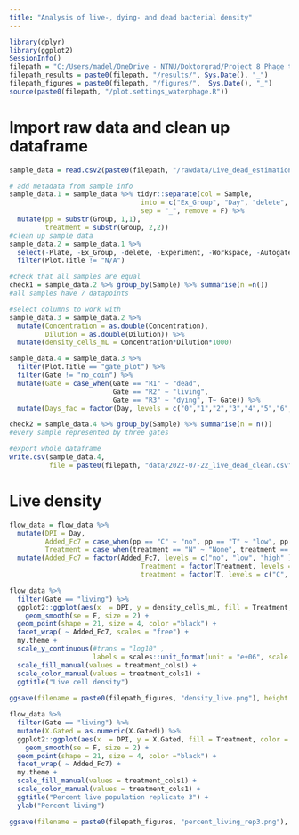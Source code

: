 ---
title: "Analysis of live-, dying- and dead bacterial density"
---

```{r, message=F, echo=F}
library(dplyr)
library(ggplot2)
SessionInfo()
filepath = "C:/Users/madel/OneDrive - NTNU/Doktorgrad/Project 8 Phage therapy and AB in semi-cont/R-analysis/GitHubScripts"
filepath_results = paste0(filepath, "/results/", Sys.Date(), "_")
filepath_figures = paste0(filepath, "/figures/",  Sys.Date(), "_")
source(paste0(filepath, "/plot.settings_waterphage.R"))
```

# Import raw data and clean up dataframe
```{r}
sample_data = read.csv2(paste0(filepath, "/rawdata/Live_dead_estimation_2022-07-22.csv"), sep = ",")
```

```{r}
# add metadata from sample info 
sample_data.1 = sample_data %>% tidyr::separate(col = Sample,
                                 into = c("Ex_Group", "Day", "delete", "Dilution"), 
                                 sep = "_", remove = F) %>% 
  mutate(pp = substr(Group, 1,1), 
         treatment = substr(Group, 2,2))
#clean up sample data
sample_data.2 = sample_data.1 %>% 
  select(-Plate, -Ex_Group, -delete, -Experiment, -Workspace, -Autogate.Status, -Compensation.Source) %>% 
  filter(Plot.Title != "N/A")

#check that all samples are equal 
check1 = sample_data.2 %>% group_by(Sample) %>% summarise(n =n())
#all samples have 7 datapoints
```

```{r}
#select columns to work with 
sample_data.3 = sample_data.2 %>% 
  mutate(Concentration = as.double(Concentration), 
         Dilution = as.double(Dilution)) %>% 
  mutate(density_cells_mL = Concentration*Dilution*1000)

sample_data.4 = sample_data.3 %>% 
  filter(Plot.Title == "gate_plot") %>%
  filter(Gate != "no_coin") %>% 
  mutate(Gate = case_when(Gate == "R1" ~ "dead", 
                          Gate == "R2" ~ "living", 
                          Gate == "R3" ~ "dying", T~ Gate)) %>%
  mutate(Days_fac = factor(Day, levels = c("0","1","2","3","4","5","6","7")))

check2 = sample_data.4 %>% group_by(Sample) %>% summarise(n = n()) 
#every sample represented by three gates
```

```{r}
#export whole dataframe
write.csv(sample_data.4, 
          file = paste0(filepath, "data/2022-07-22_live_dead_clean.csv"))
```

# Live density 
```{r}
flow_data = flow_data %>% 
  mutate(DPI = Day, 
         Added_Fc7 = case_when(pp == "C" ~ "no", pp == "T" ~ "low", pp == "H" ~ "high"), 
         Treatment = case_when(treatment == "N" ~ "None", treatment == "P" ~ "Phage", treatment == "A" ~ "AB") ) %>% 
  mutate(Added_Fc7 = factor(Added_Fc7, levels = c("no", "low", "high" )), 
                                 Treatment = factor(Treatment, levels = c("None", "Phage", "AB")) , 
                                 treatment = factor(T, levels = c("C", "P", "A")) )  
```


```{r}
flow_data %>%
  filter(Gate == "living") %>% 
  ggplot2::ggplot(aes(x  = DPI, y = density_cells_mL, fill = Treatment, color = Treatment)) + 
    geom_smooth(se = F, size = 2) + 
  geom_point(shape = 21, size = 4, color ="black") + 
  facet_wrap( ~ Added_Fc7, scales = "free") + 
  my.theme + 
  scale_y_continuous(#trans = "log10" , 
                     labels = scales::unit_format(unit = "e+06", scale = 1 / 1e+06, digits = 2)) + 
  scale_fill_manual(values = treatment_cols1) + 
  scale_color_manual(values = treatment_cols1) + 
  ggtitle("Live cell density")
 
ggsave(filename = paste0(filepath_figures, "density_live.png"), height = 3)
```

```{r}
flow_data %>%
  filter(Gate == "living") %>% 
  mutate(X.Gated = as.numeric(X.Gated)) %>% 
  ggplot2::ggplot(aes(x  = DPI, y = X.Gated, fill = Treatment, color = Treatment)) + 
    geom_smooth(se = F, size = 2) + 
  geom_point(shape = 21, size = 4, color ="black") + 
  facet_wrap( ~ Added_Fc7) + 
  my.theme + 
  scale_fill_manual(values = treatment_cols1) + 
  scale_color_manual(values = treatment_cols1) + 
  ggtitle("Percent live population replicate 3") + 
  ylab("Percent living")

ggsave(filename = paste0(filepath_figures, "percent_living_rep3.png"), height = 3)
```





